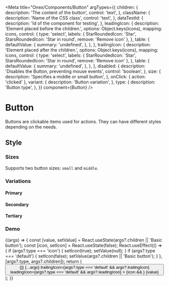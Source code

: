 <!-- Button.mdx -->



<Meta
  title="Onex/Components/Button"
  argTypes={{
    children: {
      description: 'The content of the button',
      control: 'text',
    },
    className: {
      description: 'Name of the CSS class',
      control: 'text',
    },
    dataTestId: {
      description: 'Id of the component for testing',
    },
    leadingIcon: {
      description: 'Element placed before the children.',
      options: Object.keys(icons),
      mapping: icons,
      control: {
        type: 'select',
        labels: {
          StarRoundedIcon: 'Star',
          StarsRoundedIcon: 'Star in round',
          remove: 'Remove icon'
        },
      },
      table: {
        defaultValue: {
          summary: 'undefined',
        },
      },
    },
    trailingIcon: {
      description: 'Element placed after the children.',
      options: Object.keys(icons),
      mapping: icons,
      control: {
        type: 'select',
        labels: {
          StarRoundedIcon: 'Star',
          StarsRoundedIcon: 'Star in round',
          remove: 'Remove icon'
        },
      },
      table: {
        defaultValue: {
          summary: 'undefined',
        },
      },
    },
    disabled: {
      description: 'Disables the Button, preventing mouse events',
      control: 'boolean',
    },
    size: {
      description: 'Specifies a middle or small button',
    },
    onClick: { action: 'clicked' },
    variant: {
      description: 'Button variation',
    },
    type: {
      description: 'Button type',
    },
  }}
  component={Button}
/>


# Button

Buttons are clickable items used for actions. They can have different styles depending on the needs.

## Style

### Sizes

Supports two button sizes: `small` and `middle`.

<Canvas>
  <Story name="Small" story={stories.Small} />
  <Story name="Middle" story={stories.Middle} />
</Canvas>

### Variations

#### Primary

<Canvas>
  <Story name="PrimarySmall" story={stories.PrimarySmall} />
  <Story name="PrimaryMiddle" story={stories.PrimaryMiddle} />
  <Story name="PrimaryWithTrailingIcon" story={stories.PrimaryWithTrailingIcon} />
  <Story name="PrimaryWithLeadingIcon" story={stories.PrimaryWithLeadingIcon} />
  <Story name="PrimaryWithTwoIcons" story={stories.PrimaryWithTwoIcons} />
  <Story name="PrimarySmallIcon" story={stories.PrimarySmallIcon} />
  <Story name="PrimaryMiddleIcon" story={stories.PrimaryMiddleIcon} />
  <Story name="PrimaryMiddleIconDisabled" story={stories.PrimaryMiddleIconDisabled} />
  <Story name="PrimaryDisabled" story={stories.PrimaryDisabled} />
</Canvas>

#### Secondary

<Canvas>
  <Story name="SecondarySmall" story={stories.SecondarySmall} />
  <Story name="SecondaryMiddle" story={stories.SecondaryMiddle} />
  <Story name="SecondaryWithTrailingIcon" story={stories.SecondaryWithTrailingIcon} />
  <Story name="SecondaryWithLeadingIcon" story={stories.SecondaryWithLeadingIcon} />
  <Story name="SecondaryWithTwoIcons" story={stories.SecondaryWithTwoIcons} />
  <Story name="SecondaryIconSmall" story={stories.SecondaryIconSmall} />
  <Story name="SecondaryIconMiddle" story={stories.SecondaryIconMiddle} />
  <Story name="SecondaryIconMiddleDisabled" story={stories.SecondaryIconMiddleDisabled} />
  <Story name="SecondaryDisabled" story={stories.SecondaryDisabled} />
</Canvas>

#### Tertiary

<Canvas>
  <Story name="TertiarySmall" story={stories.TertiarySmall} />
  <Story name="TertiaryMiddle" story={stories.TertiaryMiddle} />
  <Story name="TertiaryWithTrailingIcon" story={stories.TertiaryWithTrailingIcon} />
  <Story name="TertiaryWithLeadingIcon" story={stories.TertiaryWithLeadingIcon} />
  <Story name="TertiaryWithTwoIcons" story={stories.TertiaryWithTwoIcons} />
  <Story name="TertiaryIconSmall" story={stories.TertiaryIconSmall} />
  <Story name="TertiaryIconMiddle" story={stories.TertiaryIconMiddle} />
  <Story name="TertiaryIconMiddleDisabled" story={stories.TertiaryIconMiddleDisabled} />
  <Story name="TertiaryDisabled" story={stories.TertiaryDisabled} />
</Canvas>

### Demo

<Canvas>
  <Story name="Demo">
    {(args) => {
      const [value, setValue] = React.useState(args?.children || 'Basic button');
      const [icon, setIcon] = React.useState(false);
      React.useEffect(() => {
        if (args?.type === 'icon') {
          setIcon(true);
          setValue(null);
        }
        if (args?.type === 'default') {
          setIcon(false);
          setValue(args?.children || 'Basic button');
        }
      }, [args?.type, args?.children]);
      return (
        <Button
          type="default"
          className="custom-button"
          size="md"
          dataTestId="test-button-id"
          variant="primary"
          onClick={() => {}}
          {...args}
          trailingIcon={args?.type === 'default' && args?.trailingIcon}
          leadingIcon={args?.type === 'default' && args?.leadingIcon}
        >
          {icon && <StarRoundedIcon />}
          {value}
        </Button>
      );
    }}
  </Story>
</Canvas>

<ArgsTable story="Demo" />
